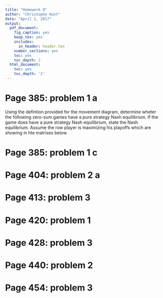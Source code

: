```yaml
---
title: "Homework 9"
author: "Christophe Hunt"
date: "April 1, 2017"
output:
  pdf_document:
    fig_caption: yes
    keep_tex: yes
    includes:
      in_header: header.tex
    number_sections: yes
    toc: yes
    toc_depth: 2
  html_document:
    toc: yes
    toc_depth: '2'
---
```


\newpage

# Page 385: problem 1 a

Using the defintion provided for the movement diagram, determine wheter the following zero-sum games have a pure strategy Nash equilibrium. If the game does have a pure strategy Nash equilibrium, state the Nash equilibrium. Assume the row player is maximizing his playoffs which are showing in hte matrixes below.

\begin{table}[!h]
\centering
\caption{My caption}
\label{my-label}
\begin{tabular}{lllc}
 &  & \multicolumn{2}{l}{Colin} \\ \cline{3-4}
 &  & C1 & \multicolumn{1}{l}{C2} \\ \hline
Rose & R1 & \multicolumn{1}{c}{10} & 0 \\
 & R2 & \multicolumn{1}{c}{5} & 0 \\ \hline
\end{tabular}
\end{table}


# Page 385: problem 1 c

# Page 404: problem 2 a

# Page 413: problem 3

# Page 420: problem 1

# Page 428: problem 3

# Page 440: problem 2

# Page 454: problem 3
